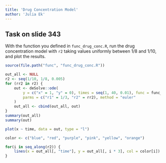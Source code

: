 ```yaml
---
title: 'Drug Concentration Model'
author: 'Julia Ek'
---
```


## Task on slide 343

With the function you defined in `func_drug_conc.R`, run the drug concentration
model with `r2` taking values uniformly between 1/8 and 1/10, and plot the results.

```r
source(file.path("func", "func_drug_conc.R"))

out_all <- NULL
r2 <- seq(1/10, 1/8, 0.005)
for (rr2 in r2) {
    out <- deSolve::ode(
        y = c("x" = 1, "y" = 0), times = seq(1, 40, 0.01), func = func_drug_conc,
        parms = c("r1" = 1/3, "r2" = rr2), method = "euler"
    )
    out_all <- cbind(out_all, out)
}
summary(out_all)
summary(out)

plot(x ~ time, data = out, type = "l")

color <- c("blue", "red", "purple", "pink", "yellow", "orange")

for(i in seq_along(r2)) {
    lines(x = out_all[, "time"], y = out_all[, i * 3], col = color[i])
}
```
